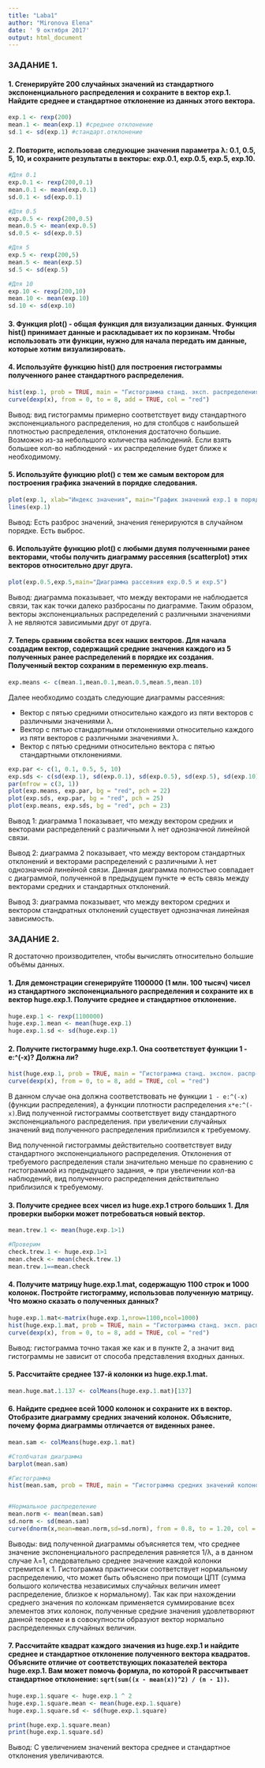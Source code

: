 ```yaml
---
title: "Laba1"
author: "Mironova Elena"
date: ' 9 октября 2017'
output: html_document
---
```

### ЗАДАНИЕ 1.

#### 1. Сгенерируйте 200 случайных значений из стандартного экспоненциального распределения и сохраните в вектор exp.1. Найдите среднее и стандартное отклонение из данных этого вектора.
```r
exp.1 <- rexp(200)
mean.1 <- mean(exp.1) #среднее отклонение
sd.1 <- sd(exp.1) #стандарт.отклонение
```

#### 2. Повторите, использовав следующие значения параметра λ: 0.1, 0.5, 5, 10, и сохраните результаты в векторы: exp.0.1, exp.0.5, exp.5, exp.10.
```r
#Для 0.1
exp.0.1 <- rexp(200,0.1)
mean.0.1 <- mean(exp.0.1)
sd.0.1 <- sd(exp.0.1)

#Для 0.5
exp.0.5 <- rexp(200,0.5)
mean.0.5 <- mean(exp.0.5)
sd.0.5 <- sd(exp.0.5)

#Для 5
exp.5 <- rexp(200,5)
mean.5 <- mean(exp.5)
sd.5 <- sd(exp.5)

#Для 10
exp.10 <- rexp(200,10)
mean.10 <- mean(exp.10)
sd.10 <- sd(exp.10)
```

#### 3. Функция plot() - общая функция для визуализации данных. Функция hist() принимает данные и раскладывает их по корзинам. Чтобы использовать эти функции, нужно для начала передать им данные, которые хотим визуализировать.

#### 4. Используйте функцию hist() для построения гистограммы полученного ранее стандартного распределения.
```r
hist(exp.1, prob = TRUE, main = "Гистограмма станд. эксп. распределения", ylab="Плотность распр-я")
curve(dexp(x), from = 0, to = 8, add = TRUE, col = "red")
```

Вывод: вид гистограммы примерно соответствует виду стандартного экспоненциального распределения, но для столбцов с наибольшей плотностью распределения, отклонения достаточно большие. Возможно из-за небольшого количества наблюдений. Если взять большее кол-во наблюдений - их распределение будет ближе к необходимому.

#### 5. Используйте функцию plot() с тем же самым вектором для построения графика значений в порядке следования.
```r
plot(exp.1, xlab="Индекс значения", main="График значений exp.1 в порядке следования")
lines(exp.1)
```

Вывод: Есть разброс значений, значения генерируются в случайном порядке. Есть выброс.

#### 6. Используйте функцию plot() с любыми двумя полученными ранее векторами, чтобы получить диаграмму рассеяния (scatterplot) этих векторов относительно друг друга.
```r
plot(exp.0.5,exp.5,main="Диаграмма рассеяния exp.0.5 и exp.5")
```

Вывод: диаграмма  показывает, что между векторами не наблюдается связи, так как точки далеко разбросаны по диаграмме. Таким образом, векторы экспоненциальных распределений с различными значениями λ не являются зависимыми друг от друга.

#### 7. Теперь сравним свойства всех наших векторов. Для начала создадим вектор, содержащий средние значения каждого из 5 полученных ранее распределений в порядке их создания. Полученный вектор сохраним в переменную exp.means.
```r
exp.means <- c(mean.1,mean.0.1,mean.0.5,mean.5,mean.10)
```

Далее необходимо создать следующие диаграммы рассеяния:

-	Вектор с пятью средними относительно каждого из пяти векторов с различными значениями λ.
-	Вектор с пятью стандартными отклонениями относительно каждого из пяти векторов с различными значениями λ.
-	Вектор с пятью средними относительно вектора с пятью стандартными отклонениями.
```r
exp.par <- c(1, 0.1, 0.5, 5, 10)
exp.sds <- c(sd(exp.1), sd(exp.0.1), sd(exp.0.5), sd(exp.5), sd(exp.10))
par(mfrow = c(3, 1))
plot(exp.means, exp.par, bg = "red", pch = 22)
plot(exp.sds, exp.par, bg = "red", pch = 25)
plot(exp.means, exp.sds, bg = "red", pch = 23)

```

Вывод 1: диаграмма 1 показывает, что между вектором средних и векторами распределений с различными λ нет однозначной линейной связи. 

Вывод 2: диаграмма 2 показывает, что между вектором стандартных отклонений и векторами распределений с различными λ нет однозначной линейной связи. Данная диаграмма полностью совпадает с диаграммой, полученной в предыдущем пункте => есть связь между векторами средних и стандартных отклонений.

Вывод 3: диаграмма показывает, что между вектором средних и вектором стандратных отклонений существует однозначная линейная зависимость.


### ЗАДАНИЕ 2.

R достаточно производителен, чтобы вычислять относительно большие объёмы данных.

#### 1. Для демонстрации сгенерируйте 1100000 (1 млн. 100 тысяч) чисел из стандартного экспоненциального распределения и сохраните их в вектор huge.exp.1. Получите среднее и стандартное отклонение.
```r
huge.exp.1 <- rexp(1100000)
huge.exp.1.mean <- mean(huge.exp.1)
huge.exp.1.sd <- sd(huge.exp.1)
```

#### 2. Получите гистограмму huge.exp.1. Она соответствует функции 1 - e:^(-x)? Должна ли?
```r
hist(huge.exp.1, prob = TRUE, main = "Гистограмма станд. экспон. распр-я", ylab="Плотность распр-я")
curve(dexp(x), from = 0, to = 8, add = TRUE, col = "red")
```

В данном случае она должна соответствовать не функции ``1 - e:^(-x)`` (функции распределения), а функции плотности распределения ``x*e:^(-x)``.Вид полученной гистограммы соответствует виду стандартного экспоненциального распределения. при увеличении случайных значений вид полученного распределения приблизился к требуемому.

Вид полученной гистограммы действительно соответствует виду стандартного экспоненциального распределения. Отклонения от требуемого распределения стали значительно меньше по сравнению с гистограммой из предыдущего задания, => при увеличении кол-ва наблюдений, вид полученного распределения действительно приблизился к требуемому. 

#### 3. Получите среднее всех чисел из huge.exp.1 строго больших 1. Для проверки выборки может потребоваться новый вектор.
```r
mean.trew.1 <- mean(huge.exp.1>1)

#Проверим
check.trew.1 <- huge.exp.1>1
mean.check <- mean(check.trew.1)
mean.trew.1==mean.check
```

#### 4. Получите матрицу huge.exp.1.mat, содержащую 1100 строк и 1000 колонок. Постройте гистограмму, использовав полученную матрицу. Что можно сказать о полученных данных?
```r
huge.exp.1.mat<-matrix(huge.exp.1,nrow=1100,ncol=1000)
hist(huge.exp.1.mat, prob = TRUE, main = "Гистограмма станд. эксп. распр-я", ylab="Плотность распр-я")
curve(dexp(x), from = 0, to = 8, add = TRUE, col = "red")
```

Вывод: гистограмма точно такая же как и в пункте 2, а значит вид гистограммы не зависит от способа представления входных данных.

#### 5. Рассчитайте среднее 137-й колонки из huge.exp.1.mat.
```r
mean.huge.mat.1.137 <- colMeans(huge.exp.1.mat)[137]
```

#### 6. Найдите среднее всей 1000 колонок и сохраните их в вектор. Отобразите диаграмму средних значений колонок. Объясните, почему форма диаграммы отличается от виденных ранее.
```r
mean.sam <- colMeans(huge.exp.1.mat)

#Столбчатая диаграмма
barplot(mean.sam)

#Гистограмма
hist(mean.sam, prob = TRUE, main = "Гистограмма средних значений колонок", ylab="Плотность распр-я")


#Нормальное распределение
mean.norm <- mean(mean.sam)
sd.norm <- sd(mean.sam)
curve(dnorm(x,mean=mean.norm,sd=sd.norm), from = 0.8, to = 1.20, col = "red",add=TRUE)
```

Выводы: вид полученной диаграммы объясняется тем, что среднее значение экспоненциального распределения равняется 1/λ, а в данном случае λ=1, следовательно среднее значение каждой колонки стремится к 1.
Гистограмма практически соответствует нормальному распределению, что может быть объяснено при помощи ЦПТ (сумма большого количества независимых случайных величин имеет распределение, близкое к нормальному). Так как при нахождении среднего значения по колонкам применяется суммирование всех элементов этих колонок, полученные средние значения удовлетворяют данной теореме и в совокупности образуют вектор нормально распределенных случайных величин.

#### 7. Рассчитайте квадрат каждого значения из huge.exp.1 и найдите среднее и стандартное отклонение полученного вектора квадратов. Объясните отличие от соответствующих показателей вектора huge.exp.1. Вам может помочь формула, по которой R рассчитывает стандартное отклонение: ``sqrt(sum((x - mean(x))^2) / (n - 1))``.
```r
huge.exp.1.square <- huge.exp.1 ^ 2
huge.exp.1.square.mean <- mean(huge.exp.1.square)
huge.exp.1.square.sd <- sd(huge.exp.1.square)

print(huge.exp.1.square.mean)
print(huge.exp.1.square.sd)
```

Вывод: 
С увеличением значений вектора среднее и стандартное отклонения увеличиваются.
